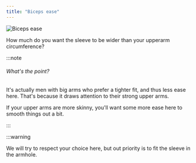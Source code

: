 ```yaml
---
title: "Biceps ease"
---
```


![Biceps ease](./bicepsease.svg)

How much do you want the sleeve to be wider than your upperarm circumference?

:::note


###### What's the point?

It's actually men with big arms who prefer a tighter fit, and thus less ease here. That's because it draws attention to their strong upper arms.

If your upper arms are more skinny, you'll want some more ease here to smooth things out a bit.

:::

:::warning


We will try to respect your choice here, but out priority is to fit the sleeve in the armhole.

</Warning>




